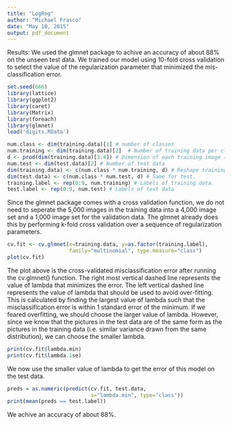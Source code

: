 ```yaml
---
title: "LogReg"
author: "Michael Frasco"
date: "May 10, 2015"
output: pdf_document
---
```


Results: We used the glmnet package to achive an accuracy of about 88% on the unseen test data. We trained our model using 10-fold cross validation to select the value of the regularization parameter that minimized the mis-classification error.

```r
set.seed(666)
library(lattice)
library(ggplot2)
library(caret)
library(Matrix)
library(foreach)
library(glmnet)
load('digits.RData')
```

```r
num.class <- dim(training.data)[1] # number of classes
num.training <- dim(training.data)[2]  # Number of training data per class
d <- prod(dim(training.data)[3:4]) # Dimension of each training image (rowsxcolumns)
num.test <- dim(test.data)[2] # Number of test data
dim(training.data) <- c(num.class * num.training, d) # Reshape training data to 2-dim matrix
dim(test.data) <- c(num.class * num.test, d) # Same for test.
training.label <- rep(0:9, num.training) # Labels of training data.
test.label <- rep(0:9, num.test) # Labels of test data
```

Since the glmnet package comes with a cross validation function, we do not need to seperate the 5,000 images in the training data into a 4,000 image set and a 1,000 image set for the validation data. The glmnet already does this by performing k-fold cross validation over a sequence of regularization parameters.

```r
cv.fit <- cv.glmnet(x=training.data, y=as.factor(training.label),
                    family="multinomial", type.measure="class")
plot(cv.fit)
```

The plot above is the cross-validated misclassification error after running the cv.glmnet() function. The right most vertical dashed line represents the value of lambda that minimizes the error. The left vertical dashed line represents the value of lambda that should be used to avoid over-fitting. This is calculated by finding the largest value of lambda such that the misclassification error is within 1 standard error of the minimum. If we feared overfitting, we should choose the larger value of lambda. However, since we know that the pictures in the test data are of the same form as the pictures in the training data (i.e. similar variance drawn from the same distribution), we can choose the smaller lambda.

```r
print(cv.fit$lambda.min)
print(cv.fit$lambda.1se)
```

We now use the smaller value of lambda to get the error of this model on the test data.

```r
preds = as.numeric(predict(cv.fit, test.data,
                           s="lambda.min", type="class"))
print(mean(preds == test.label))
```

We achive an accuracy of about 88%.

